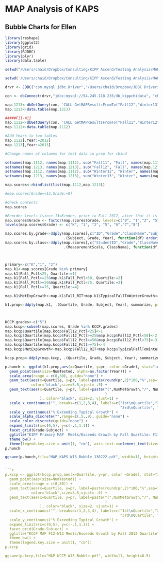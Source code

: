 MAP Analysis of KAPS 
========================================================

Bubble Charts for Ellen
------------------------------------------------------------------------------

```r
library(reshape)
library(ggplot2)
library(grid)
library(RJDBC)
library(plyr)
library(data.table)

setwd("/Users/chaid/Dropbox/Consulting/KIPP Ascend/Testing Analysis/MAP/Analysis/KAP")

```
```r

setwd('/Users/chaid/Dropbox/Consulting/KIPP Ascend/Testing Analysis/MAP/Analysis')

drvr <- JDBC("com.mysql.jdbc.Driver","/Users/chaid/Dropbox/JDBC Drivers/mysql-connector-java-5.0.8/mysql-connector-java-5.0.8-bin.jar","")

con <- dbConnect(drvr,"jdbc:mysql://54.245.118.235/db_kippchidata", "chaid", "haiKIPP1" )

```

```r



map.1213<-dbGetQuery(con, 'CALL GetMAPResultsFromTo("Fall12","Winter13");')
map.1213<-data.table(map.1213)

#####F11-W12
map.1112<-dbGetQuery(con, 'CALL GetMAPResultsFromTo("Fall11","Winter12");')
map.1112<-data.table(map.1112)

#Add Years to two tables
map.1112[,Year:=2012]
map.1213[,Year:=2013]

#Change names of columns for test data in prep for cbind

setnames(map.1112, names(map.1112), sub("Fall11", "Fall", names(map.1112)))
setnames(map.1213, names(map.1213), sub("Fall12", "Fall", names(map.1213)))
setnames(map.1112, names(map.1112), sub("Winter12", "Winter", names(map.1112)))
setnames(map.1213, names(map.1213), sub("Winter13", "Winter", names(map.1213)))

map.scores<-rbindlist(list(map.1112,map.1213))

#map.scores[Grade==13,Grade:=0]

#Check contents
map.scores

#Reorder levels (since 13=Kinder, prior to Fall 2012, after that it is Kinder=0) and rename
map.scores$Grade <- factor(map.scores$Grade, levels=c("0", "1","2", "5", "6","7","8"))
levels(map.scores$Grade) <- c("K", "1", "2", "5", "6","7","8")

map.scores.by.grade<-ddply(map.scores[,c("ID","Grade","ClassName","Subject","Fall_RIT", "Winter_RIT","TypicalFallToWinterGrowth")],
                           .(Subject, Grade, Year), function(df) orderid(df,df$Fall_RIT))
map.scores.by.class<-ddply(map.scores[,c("StudentID","Grade","ClassName","MeasurementScale","RIT_Fall", "RIT_Winter", "TypicalFallToSpringGrowth")],
                           .(MeasurementScale, ClassName), function(df) orderid(df,df$RIT_Fall))



primary<-c("K","1", "2")
map.k1<-map.scores[Grade %in% primary]
map.k1[Fall_Pctl<25, Quartile:=1]
map.k1[Fall_Pctl>=25&map.k1$Fall_Pctl<50, Quartile:=2]
map.k1[Fall_Pctl>=50&map.k1$Fall_Pctl<75, Quartile:=3]
map.k1[Fall_Pctl>=75, Quartile:=4]

map.k1$MetExpGrowth<-map.k1$Fall_RIT+map.k1$TypicalFallToWinterGrowth<=map.k1$Winter_RIT

k1.prop<-ddply(map.k1, .(Quartile, Grade, Subject, Year), summarize, pr= sum(MetExpGrowth)/length(MetExpGrowth), NumTested=length(MetExpGrowth), NumMetGrowth=sum(MetExpGrowth))



KCCP.grades<-c("5")
map.kccp<-subset(map.scores, Grade %in% KCCP.grades)
map.kccp$Quartile[map.kccp$Fall12_Pctl<25]<-1
map.kccp$Quartile[map.kccp$Fall12_Pctl>=25&map.kccp$Fall12_Pctl<50]<-2
map.kccp$Quartile[map.kccp$Fall12_Pctl>=50&map.kccp$Fall12_Pctl<75]<-3
map.kccp$Quartile[map.kccp$Fall12_Pctl>=75]<-4
map.kccp$MetExpGrowth<-map.kccp$Fall12_RIT+map.kccp$TypicalFallToWinterGrowth<=map.kccp$Winter13_RIT

kccp.prop<-ddply(map.kccp, .(Quartile, Grade, Subject, Year), summarize, pr= sum(MetExpGrowth)/length(MetExpGrowth), NumTested=length(MetExpGrowth), NumMetGrowth=sum(MetExpGrowth))

```

```r
p.hunch <- ggplot(k1.prop,aes(x=Quartile, y=pr, color =Grade), stat="identity") +
  geom_point(aes(size=NumTested, alpha=as.factor(Year))) + 
  scale_area(range = c(8,30), guide="none") + 
  geom_text(aes(x=Quartile, y=pr, label=paste(round(pr,2)*100,"%",sep=""), group=Grade),
            color='black',size=3.5,vjust=-.5) + 
  geom_text(aes(x=Quartile, y=pr, label=paste("(",NumMetGrowth,"/", NumTested,")",sep=''
                                              )
                ), color='black', size=2, vjust=1) + 
  scale_x_continuous("", breaks=c(1,2,3,4), labels=c("1st\nQuartile","2nd\nQuartile",
                                                     "3rd\nQuartile", "4th\nQuartile")) +
  scale_y_continuous("% Exceeding Typical Growth") +
  scale_alpha_discrete("",range=c(.5,.9), guide="none") +
  scale_color_discrete(guide="none") +
  expand_limits(x=c(0,5), y=c(-.1,1.1)) + 
  facet_grid(Grade~Subject) + 
  ggtitle("KIPP Primary MAP  Meets/Exceeds Growth by Fall Quartile: F11-W12 vs F12-W13") + 
  theme_bw() +
  theme(legend.key.size = unit(1, "cm"), axis.text.x=element_text(size=8))
p.hunch

ggsave(p.hunch,file="MAP_KAPS_W13_Bubble_130222.pdf", width=11, height=8.5)


```r
p.kccp <- ggplot(kccp.prop,aes(x=Quartile, y=pr, color =Grade), stat="identity") +
  geom_point(aes(size=NumTested)) + 
  scale_area(range = c(8,30)) + 
  geom_text(aes(x=Quartile, y=pr, label=paste(round(pr,2)*100,"%",sep=""), group=Grade),
            color='black',size=3.5,vjust=-.5) + 
  geom_text(aes(x=Quartile, y=pr, label=paste("(",NumMetGrowth,"/", NumTested,")",sep=''
                                              )
                ), color='black', size=2, vjust=1) + 
  scale_x_continuous("", breaks=c(1,2,3,4), labels=c("1st\nQuartile","2nd\nQuartile",
                                                     "3rd\nQuartile", "4th\nQuartile")) +
  scale_y_continuous("% Exceeding Typical Growth") +
  expand_limits(x=c(0,5), y=c(-.1,1.1)) + 
  facet_grid(Grade~Subject) + 
  ggtitle("KCCP MAP F12-W13 Meets/Exceeds Growth by Fall 2012 Quartile") + 
  theme_bw() +
  theme(legend.key.size = unit(1, "cm"))
p.kccp

ggsave(p.kccp,file="MAP_KCCP_W13_Bubble.pdf", width=11, height=8.5)


```